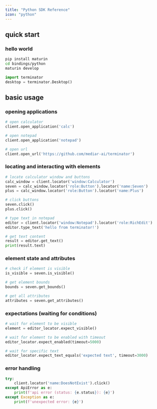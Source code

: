 ```yaml
---
title: "Python SDK Reference"
icon: "python"
---
```


## quick start

### hello world

```bash
pip install maturin
cd bindings/python
maturin develop
```

```python
import terminator
desktop = terminator.Desktop()
```

## basic usage

### opening applications

```python
# open calculator
client.open_application('calc')

# open notepad
client.open_application('notepad')

# open url
client.open_url('https://github.com/mediar-ai/terminator')
```

### locating and interacting with elements

```python
# locate calculator window and buttons
calc_window = client.locator('window:Calculator')
seven = calc_window.locator('role:Button').locator('name:Seven')
plus = calc_window.locator('role:Button').locator('name:Plus')

# click buttons
seven.click()
plus.click()

# type text in notepad
editor = client.locator('window:Notepad').locator('role:RichEdit')
editor.type_text('hello from terminator!')

# get text content
result = editor.get_text()
print(result.text)
```

### element state and attributes

```python
# check if element is visible
is_visible = seven.is_visible()

# get element bounds
bounds = seven.get_bounds()

# get all attributes
attributes = seven.get_attributes()
```

### expectations (waiting for conditions)

```python
# wait for element to be visible
element = editor_locator.expect_visible()

# wait for element to be enabled with timeout
editor_locator.expect_enabled(timeout=5000)

# wait for specific text
editor_locator.expect_text_equals('expected text', timeout=3000)
```

### error handling

```python
try:
    client.locator('name:DoesNotExist').click()
except ApiError as e:
    print(f'api error (status: {e.status}): {e}')
except Exception as e:
    print(f'unexpected error: {e}')
```

